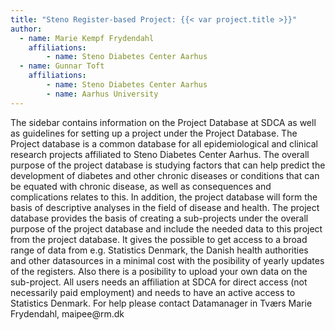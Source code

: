 ```yaml
---
title: "Steno Register-based Project: {{< var project.title >}}"
author:
  - name: Marie Kempf Frydendahl
    affiliations: 
        - name: Steno Diabetes Center Aarhus
  - name: Gunnar Toft
    affiliations: 
        - name: Steno Diabetes Center Aarhus
        - name: Aarhus University
---
```


The sidebar contains information on the Project Database at SDCA as well as guidelines for setting up a project under the Project Database.
The Project database is a common database for all epidemiological and clinical research projects affiliated to Steno Diabetes Center Aarhus. The overall purpose of the project database is studying factors that can help predict the development of diabetes and other chronic diseases or conditions that can be equated with chronic disease, as well as consequences and complications relates to this. In addition, the project database will form the basis of descriptive analyses in the field of disease and health.
The project database provides the basis of creating a sub-projects under the overall purpose of the project database and include the needed data to this project from the project database.
It gives the possible to get access to a broad range of data from e.g. Statistics Denmark, the Danish health authorities and other datasources in a minimal cost with the posibility of yearly updates of the registers. Also there is a posibility to upload your own data on the sub-project.
All users needs an affiliation at SDCA for direct access (not necessarily paid employment) and needs to have an active access to Statistics Denmark. 
For help please contact Datamanager in Tværs Marie Frydendahl, maipee@rm.dk

